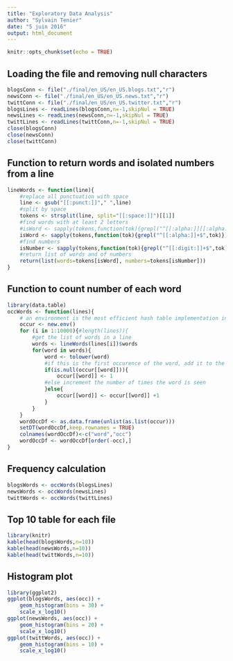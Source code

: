 ```yaml
---
title: "Exploratory Data Analysis"
author: "Sylvain Tenier"
date: "5 juin 2016"
output: html_document
---
```


```r
knitr::opts_chunk$set(echo = TRUE)
```

## Loading the file and removing null characters

```r
blogsConn <- file("./final/en_US/en_US.blogs.txt","r")
newsConn <- file("./final/en_US/en_US.news.txt","r")
twittConn <- file("./final/en_US/en_US.twitter.txt","r")
blogsLines <- readLines(blogsConn,n=-1,skipNul = TRUE)
newsLines <- readLines(newsConn,n=-1,skipNul = TRUE)
twittLines <- readLines(twittConn,n=-1,skipNul = TRUE)
close(blogsConn)
close(newsConn)
close(twittConn)
```

## Function to return words and isolated numbers from a line

```r
lineWords <- function(line){
    #replace all punctuation with space
    line <- gsub("[[:punct:]]"," ",line)
    #split by space
    tokens <- strsplit(line, split="[[:space:]]")[[1]]
    #find words with at least 2 letters
    #isWord <- sapply(tokens,function(tok){grepl("^[[:alpha:]][[:alpha:]]+$",tok)})
    isWord <- sapply(tokens,function(tok){grepl("^[[:alpha:]]+$",tok)})
    #find numbers
    isNumber <- sapply(tokens,function(tok){grepl("^[[:digit:]]+$",tok)})
    #return list of words and of numbers
    return(list(words=tokens[isWord], numbers=tokens[isNumber]))
}
```

## Function to count number of each word
```r
library(data.table)
occWords <- function(lines){
    # an environment is the most efficient hash table implementation in R
    occur <- new.env()
    for (i in 1:10000){#length(lines)){
        #get the list of words in a line
        words <- lineWords(lines[i])$words
        for(word in words){
            word <- tolower(word)
            #if this is the first occurence of the word, add it to the environment
            if(is.null(occur[[word]])){
                occur[[word]] <- 1
            #else increment the number of times the word is seen
            }else{
                occur[[word]] <- occur[[word]] +1
            }
        }
    }
    wordOccDf <- as.data.frame(unlist(as.list(occur)))
    setDT(wordOccDf,keep.rownames = TRUE)
    colnames(wordOccDf)<-c("word","occ")
    wordOccDf <- wordOccDf[order(-occ),]
}
```

## Frequency calculation

```r
blogsWords <- occWords(blogsLines)
newsWords <- occWords(newsLines)
twittWords <- occWords(twittLines)
```

## Top 10 table for each file

```r
library(knitr)
kable(head(blogsWords,n=10))
kable(head(newsWords,n=10))
kable(head(twittWords,n=10))
```

## Histogram plot
```r
library(ggplot2)
ggplot(blogsWords, aes(occ)) +
    geom_histogram(bins = 30) + 
    scale_x_log10()
ggplot(newsWords, aes(occ)) +
    geom_histogram(bins = 20) + 
    scale_x_log10()
ggplot(twittWords, aes(occ)) +
    geom_histogram(bins = 10) + 
    scale_x_log10()

```
